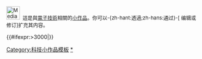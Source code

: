 <div class="notice metadata" id="stub" style="font-size: small;">[[File:Media-verbatim-store-n-go-1gb.svg|35px]]&nbsp;&nbsp;這是與[[電子技術]]相關的[[Wikipedia:小作品|小作品]]。你可以-{zh-hant:透過;zh-hans:通过}-<span class="plainlinks">[{{fullurl:{{FULLPAGENAME}}|action=edit}} 编辑或修订]</span>扩充其内容。</div><includeonly>[[Category:電子技術小作品|{{PAGENAME}}]]{{#ifexpr:{{PAGESIZE:{{FULLPAGENAME}}|R}}>3000|[[Category:字数已超过3000字节的小作品|{{PAGENAME}}]]}}</includeonly><noinclude>[[Category:科技小作品模板]][[Category:電子技術小作品|*]]</noinclude>